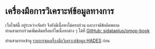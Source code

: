 # เครื่องมือการวิเคราะห์ข้อมูลทางการ

:::{.callout-warning}
เว็บไซต์นี้ อยู่ระหว่างจัดทำ จึงยังมีเนื้อหาไม่ครบถ้วน และอาจมีข้อผิดพลาด  
ท่านสามารถร่วมเพิ่มเติมหรือแก้ไขเนื้อหาต่าง ๆ ได้ที่ [GitHub: sidataplus/omop-book](https://github.com/sidataplus/omop-book) 
:::

:::{.callout-tip}
ท่านสามารถเข้าดู [รายการชุดเครื่องมือวิเคราะห์ข้อมูล HADES](https://ohdsi.github.io/Hades/packages.html) ก่อน
:::
